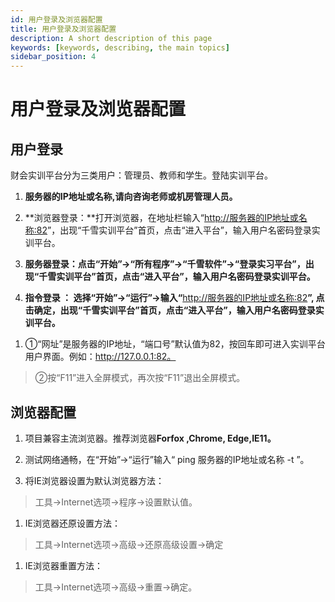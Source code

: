 ---
id: 用户登录及浏览器配置
title: 用户登录及浏览器配置
description: A short description of this page
keywords: [keywords, describing, the main topics]
sidebar_position: 4
---
# 用户登录及浏览器配置

## 用户登录

财会实训平台分为三类用户：管理员、教师和学生。登陆实训平台。

1.  **服务器的IP地址或名称,请向咨询老师或机房管理人员。**

2.  **浏览器登录：**打开浏览器，在地址栏输入“<http://服务器的IP地址或名称:82>”，出现“千雪实训平台”首页，点击“进入平台”，输入用户名密码登录实训平台。

3.  **服务器登录：点击“开始”→“所有程序”→“千雪软件”→“登录实习平台”，出现“千雪实训平台”首页，点击“进入平台”，输入用户名密码登录实训平台。**

4.  **指令登录 ： 选择“开始”→“运行”→输入“**<http://服务器的IP地址或名称:82>**”, 点击确定，出现“千雪实训平台”首页，点击“进入平台”，输入用户名密码登录实训平台。**

<!-- -->

1.  ①“网址”是服务器的IP地址，“端口号”默认值为82，按回车即可进入实训平台用户界面。例如：http://127.0.0.1:82。

> ②按“F11”进入全屏模式，再次按“F11”退出全屏模式。

## 浏览器配置

1.  项目兼容主流浏览器。推荐浏览器**Forfox ,Chrome, Edge,IE11。**

2.  测试网络通畅，在“开始”→“运行”输入“ ping 服务器的IP地址或名称 -t ”。

3.  将IE浏览器设置为默认浏览器方法：

> 工具→Internet选项→程序→设置默认值。

1.  IE浏览器还原设置方法：

> 工具→Internet选项→高级→还原高级设置→确定

1.  IE浏览器重置方法：

> 工具→Internet选项→高级→重置→确定。
